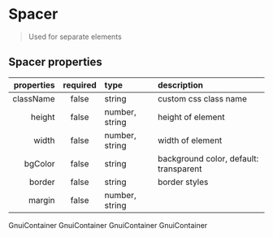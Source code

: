 
<Meta title="Foundation/Spacing" component={Spacer} />

# Spacer

> Used for separate elements

## Spacer properties

| properties | required | type           | description                            |
| ---------: | :------: | :------------- | :------------------------------------- |
|  className |  false   | string         | custom css class name                  |
|     height |  false   | number, string | height of element                      |
|      width |  false   | number, string | width of element                       |
|    bgColor |  false   | string         | background color, default: transparent |
|     border |  false   | string         | border styles                          |
|     margin |  false   | number, string |                                        |

<Canvas>
  <Story name="default">
    <Flex>
      <GnuiContainer
        style={{
          background: theme.color.background.ui05,
          textAlign: "center",
          width: "100%",
          borderRadius: theme.radius.default,
        }}
      >
        <Text color="white">GnuiContainer</Text>
      </GnuiContainer>
      <Spacer width="2.5rem" bgColor={theme.color.background.ui05} />
      <GnuiContainer
        style={{
          background: theme.color.background.ui05,
          textAlign: "center",
          width: "100%",
          borderRadius: theme.radius.default,
        }}
      >
        <Text color="white">GnuiContainer</Text>
      </GnuiContainer>
    </Flex>
  </Story>
</Canvas>

<Canvas>
  <Story name="margin">
    <GnuiContainer>
      <GnuiContainer
        style={{
          background: theme.color.background.ui05,
          textAlign: "center",
          width: "100%",
          borderRadius: theme.radius.default,
          padding: "0.25rem",
        }}
      >
        <Text color="white">GnuiContainer</Text>
      </GnuiContainer>
      <Spacer height="25px" />
      <GnuiContainer
        style={{
          background: theme.color.background.ui05,
          textAlign: "center",
          width: "100%",
          borderRadius: theme.radius.default,
          padding: "0.25rem",
        }}
      >
        <Text color="white">GnuiContainer</Text>
      </GnuiContainer>
    </GnuiContainer>
  </Story>
</Canvas>
